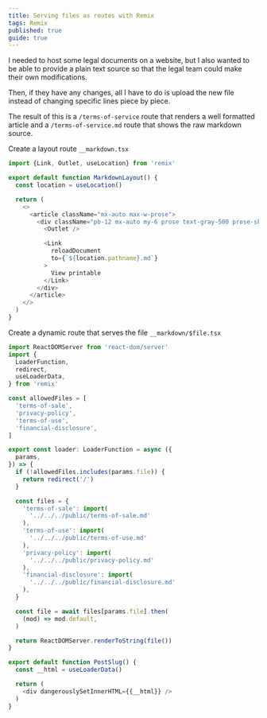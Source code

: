 ```yaml
---
title: Serving files as routes with Remix
tags: Remix
published: true
guide: true
---
```


I needed to host some legal documents on a website, but I also wanted to be able to provide a plain text source so that the legal team could make their own modifications.

Then, if they have any changes, all I have to do is upload the new file instead of changing specific lines piece by piece.

The result of this is a `/terms-of-service` route that renders a well formatted article and a `/terms-of-service.md` route that shows the raw markdown source.

Create a layout route `__markdown.tsx`

```js
import {Link, Outlet, useLocation} from 'remix'

export default function MarkdownLayout() {
  const location = useLocation()

  return (
    <>
      <article className="mx-auto max-w-prose">
        <div className="pb-12 mx-auto my-6 prose text-gray-500 prose-sky">
          <Outlet />

          <Link
            reloadDocument
            to={`${location.pathname}.md`}
          >
            View printable
          </Link>
        </div>
      </article>
    </>
  )
}
```

Create a dynamic route that serves the file `__markdown/$file.tsx`

```js
import ReactDOMServer from 'react-dom/server'
import {
  LoaderFunction,
  redirect,
  useLoaderData,
} from 'remix'

const allowedFiles = [
  'terms-of-sale',
  'privacy-policy',
  'terms-of-use',
  'financial-disclosure',
]

export const loader: LoaderFunction = async ({
  params,
}) => {
  if (!allowedFiles.includes(params.file)) {
    return redirect('/')
  }

  const files = {
    'terms-of-sale': import(
      '../../../public/terms-of-sale.md'
    ),
    'terms-of-use': import(
      '../../../public/terms-of-use.md'
    ),
    'privacy-policy': import(
      '../../../public/privacy-policy.md'
    ),
    'financial-disclosure': import(
      '../../../public/financial-disclosure.md'
    ),
  }

  const file = await files[params.file].then(
    (mod) => mod.default,
  )

  return ReactDOMServer.renderToString(file())
}

export default function PostSlug() {
  const __html = useLoaderData()

  return (
    <div dangerouslySetInnerHTML={{__html}} />
  )
}
```
